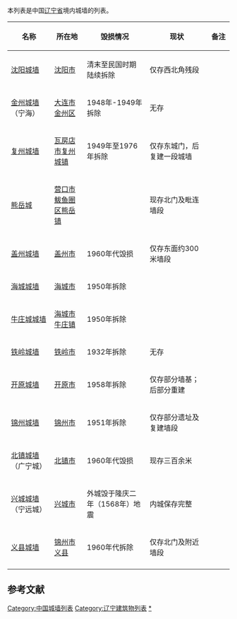 本列表是中国[[辽宁省|辽宁省]]境内城墙的列表。

{| class="wikitable sortable" style="text-align: center;"
|-
! width="180" | 名称
! width="140"| 所在地
! width="240" | 毁损情况
! width="300" | 现状
! width="70" | 备注
|- 
|[[沈阳城墙|沈阳城墙]]||[[沈阳市|沈阳市]]|| 清末至民国时期陆续拆除  || 仅存西北角残段 ||
|- 
|[[金州城墙|金州城墙]]（宁海）||[[大连市|大连市]][[金州区|金州区]]|| 1948年-1949年拆除  || 无存 ||
|- 
|[[复州城墙|复州城墙]] ||[[瓦房店市|瓦房店市]][[复州城镇|复州城镇]] || 1949年至1976年拆除  || 仅存东城门，后复建一段城墙 ||
|- 
|[[熊岳城|熊岳城]] ||[[营口市|营口市]][[鲅鱼圈区|鲅鱼圈区]][[熊岳镇|熊岳镇]]||   || 现存北门及毗连墙段 ||
|- 
|[[盖州城墙|盖州城墙]] ||[[盖州市|盖州市]]||  1960年代毁损 || 仅存东面约300米墙段 ||
|- 
|[[海城城墙|海城城墙]] ||[[海城市|海城市]]||  1950年拆除 ||  ||
|- 
|[[牛庄城城墙|牛庄城城墙]] ||[[海城市|海城市]][[牛庄镇|牛庄镇]] ||  1950年拆除 ||  ||
|- 
|[[铁岭城墙|铁岭城墙]] ||[[铁岭市|铁岭市]]||  1932年拆除 || 无存  ||
|- 
|[[开原城墙|开原城墙]] ||[[开原市|开原市]]||  1958年拆除 || 仅存部分墙基；后部分重建  ||
|- 
|[[锦州城墙|锦州城墙]]||[[锦州市|锦州市]]|| 1951年拆除 || 仅存部分遗址及复建墙段 ||
|- 
|[[北镇城墙|北镇城墙]]（广宁城）||[[北镇市|北镇市]]|| 1960年代毁损 || 现存三百余米 ||
|- 
|[[兴城城墙|兴城城墙]]（宁远城）||[[兴城市|兴城市]]|| 外城毁于隆庆二年（1568年）地震 || 内城保存完整 ||
|- 
|[[义县城墙|义县城墙]]||[[锦州市|锦州市]][[义县|义县]]||  1960年代拆除  || 仅存北门及附近墙段 ||
|- 
|}

==参考文献==
{{reflist}}

{{中国各地城墙列表}}

[[Category:中国城墙列表|Category:中国城墙列表]]
[[Category:辽宁建筑物列表|Category:辽宁建筑物列表]]
[[Category:辽宁城墙|*]]